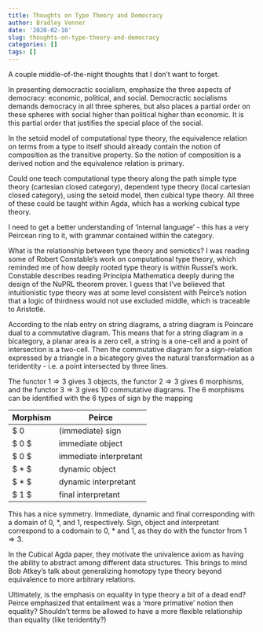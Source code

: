 ```yaml
---
title: Thoughts on Type Theory and Democracy
author: Bradley Venner
date: '2020-02-10'
slug: thoughts-on-type-theory-and-democracy
categories: []
tags: []
---
```


A couple middle-of-the-night thoughts that I don't want to forget.

In presenting democractic socialism, emphasize the three aspects of democracy: economic, political, and social.  Democractic socialisms demands democracy in all three spheres, but also places a partial order on these spheres with social higher than political higher than economic.  It is this partial order that justifies the special place of the social.

In the setoid model of computational type theory, the equivalence relation on terms from a type to itself should already contain the notion of composition as the transitive property.  So the notion of composition is a derived notion and the equivalence relation is primary.  

Could one teach computational type theory along the path simple type theory (cartesian closed category), dependent type theory (local cartesian closed category), using the setoid model, then cubical type theory.  All three of these could be taught within Agda, which has a working cubical type theory.

I need to get a better understanding of 'internal language' - this has a very Peircean ring to it, with grammar contained within the category.

What is the relationship between type theory and semiotics?  I was reading some of Robert Constable's work on computational type theory, which reminded me of how deeply rooted type theory is within Russel's work.  Constable describes reading Principia Mathematica deeply during the design of the NuPRL theorem prover.  I guess that I've believed that intuitionistic type theory was at some level consistent with Peirce's notion that a logic of thirdness would not use excluded middle, which is traceable to Aristotle.

According to the nlab entry on string diagrams, a string diagram is Poincare dual to a commutative diagram.  This means that for a string diagram in a bicategory, a planar area is a zero cell, a string is a one-cell and a point of intersection is a two-cell.  Then the commutative diagram for a sign-relation expressed by a triangle in a bicategory gives the natural transformation as a teridentity - i.e. a point intersected by three lines.

The functor $1 \Rightarrow 3$ gives 3 objects, the functor $2 \Rightarrow 3$ gives 6 morphisms, and the functor $3 \Rightarrow 3$ gives 10 commutative diagrams.  The 6 morphisms can be identified with the 6 types of sign by the mapping

| Morphism | Peirce |
|-----|-----|
| $ 0 \rightarrow 0 | (immediate) sign |   
| $ 0 \rightarrow * $ | immediate object |
| $ 0 \rightarrow 1 $ | immediate interpretant |
| $ * \rightarrow * $ | dynamic object |
| $ * \rightarrow 1 $ | dynamic interpretant |
| $ 1  \rightarrow 1 $ | final interpretant |

This has a nice symmetry. Immediate, dynamic and final corresponding with a domain of 0, \*, and 1, respectively.  Sign, object and interpretant correspond to a codomain to 0, \* and 1, as they do with the functor from $1 \Rightarrow 3$.     

In the Cubical Agda paper, they motivate the univalence axiom as having the ability to abstract among different data structures.  This brings to mind Bob Atkey's talk about generalizing homotopy type theory beyond equivalence to more arbitrary relations.

Ultimately, is the emphasis on equality in type theory a bit of a dead end?  Peirce emphasized that entailment was a 'more primative' notion then equality?  Shouldn't terms be allowed to have a more flexible relationship than equality (like teridentity?)
